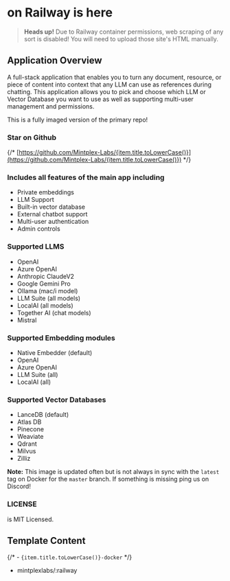 #  on Railway is here

> **Heads up!** Due to Railway container permissions, web scraping of any sort is disabled! You will need to upload those site's HTML manually.

## Application Overview

A full-stack application that enables you to turn any document, resource, or piece of content into context that any LLM can use as references during chatting. This application allows you to pick and choose which LLM or Vector Database you want to use as well as supporting multi-user management and permissions.

This is a fully imaged version of the primary repo!

### Star on Github

{/* [https://github.com/Mintplex-Labs/{item.title.toLowerCase()}](https://github.com/Mintplex-Labs/{item.title.toLowerCase()}) */}

### Includes all features of the main app including

- Private embeddings
- LLM Support
- Built-in vector database
- External chatbot support
- Multi-user authentication
- Admin controls

### Supported LLMS

- OpenAI
- Azure OpenAI
- Anthropic ClaudeV2
- Google Gemini Pro
- Ollama (mac/i model)
- LLM Suite (all models)
- LocalAI (all models)
- Together AI (chat models)
- Mistral

### Supported Embedding modules

-  Native Embedder (default)
- OpenAI
- Azure OpenAI
- LLM Suite (all)
- LocalAI (all)

### Supported Vector Databases

- LanceDB (default)
- Atlas DB
- Pinecone
- Weaviate
- Qdrant
- Milvus
- Zilliz

**Note:** This image is updated often but is not always in sync with the `latest` tag on Docker for the `master` branch. If something is missing ping us on Discord!

### LICENSE

 is MIT Licensed.

## Template Content

{/* - `{item.title.toLowerCase()}-docker` */}
- mintplexlabs/:railway
